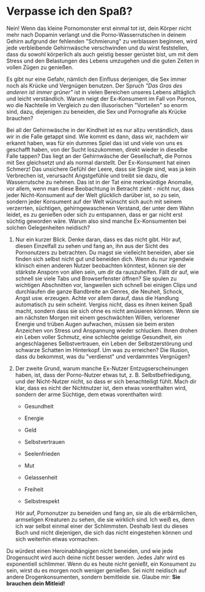 # Verpasse ich den Spaß?

Nein! Wenn das kleine Pornomonster erst einmal tot ist, dein Körper
nicht mehr nach Dopamin verlangt und die Porno-Wasserrutschen in deinem
Gehirn aufgrund der fehlenden \"Schmierung\" zu verblassen beginnen,
wird jede verbleibende Gehirnwäsche verschwinden und du wirst
feststellen, dass du sowohl körperlich als auch geistig besser gerüstet
bist, um mit dem Stress und den Belastungen des Lebens umzugehen und die
guten Zeiten in vollen Zügen zu genießen.

Es gibt nur eine Gefahr, nämlich den Einfluss derjenigen, die Sex immer
noch als Krücke und Vergnügen benutzen. Der Spruch *\"Das Gras des
anderen ist immer grüner\"* ist in vielen Bereichen unseres Lebens
alltäglich und leicht verständlich. Warum neigt der Ex-Konsument im Fall
von Pornos, wo die Nachteile im Vergleich zu den illusorischen
\"Vorteilen\" so enorm sind, dazu, diejenigen zu beneiden, die Sex und
Pornografie als Krücke brauchen?

Bei all der Gehirnwäsche in der Kindheit ist es nur allzu verständlich,
dass wir in die Falle getappt sind. Wie kommt es dann, dass wir, nachdem
wir erkannt haben, was für ein dummes Spiel das ist und viele von uns es
geschafft haben, von der Sucht loszukommen, direkt wieder in dieselbe
Falle tappen? Das liegt an der Gehirnwäsche der Gesellschaft, die Pornos
mit Sex gleichsetzt und als normal darstellt. Der Ex-Konsument hat einen
Schmerz! Das unsichere Gefühl der Leere, dass sie Single sind, was ja
kein Verbrechen ist, verursacht Angstgefühle und treibt sie dazu, die
Wasserrutsche zu nehmen. Das ist in der Tat eine merkwürdige Anomalie,
vor allem, wenn man diese Beobachtung in Betracht zieht - nicht nur,
dass jeder Nicht-Konsument auf der Welt glücklich darüber ist, so zu
sein, sondern jeder Konsument auf der Welt wünscht sich auch mit seinem
verzerrten, süchtigen, gehirngewaschenen Verstand, der unter dem Wahn
leidet, es zu genießen oder sich zu entspannen, dass er gar nicht erst
süchtig geworden wäre. Warum also sind manche Ex-Konsumenten bei solchen
Gelegenheiten neidisch?

1.  Nur ein kurzer Blick. Denke daran, dass es das nicht gibt. Hör auf,
    diesen Einzelfall zu sehen und fang an, ihn aus der Sicht des
    Pornonutzers zu betrachten. Du magst sie vielleicht beneiden, aber
    sie finden sich selbst nicht gut und beneiden dich. Wenn du nur
    irgendwie klinisch einen anderen Nutzer beobachten könntest, können
    sie der stärkste Ansporn von allen sein, um dir da rauszuhelfen.
    Fällt dir auf, wie schnell sie viele Tabs und Browserfenster öffnen?
    Sie spulen zu wichtigen Abschnitten vor, langweilen sich schnell bei
    einigen Clips und durchlaufen die ganze Bandbreite an Genres, die
    Neuheit, Schock, Angst usw. erzeugen. Achte vor allem darauf, dass
    die Handlung automatisch zu sein scheint. Vergiss nicht, dass es
    ihnen keinen Spaß macht, sondern dass sie sich ohne es nicht
    amüsieren können. Wenn sie am nächsten Morgen mit einem geschwächten
    Willen, verlorener Energie und trüben Augen aufwachen, müssen sie
    beim ersten Anzeichen von Stress und Anspannung wieder schlucken.
    Ihnen drohen ein Leben voller Schmutz, eine schlechte geistige
    Gesundheit, ein angeschlagenes Selbstvertrauen, ein Leben der
    Selbstzerstörung und schwarze Schatten im Hinterkopf. Um was zu
    erreichen? Die Illusion, dass du bekommst, was du \"verdienst\" und
    verdammtes Vergnügen?

2.  Der zweite Grund, warum manche Ex-Nutzer Entzugserscheinungen haben,
    ist, dass der Porno-Nutzer etwas tut, z. B. Selbstbefriedigung, und
    der Nicht-Nutzer nicht, so dass er sich benachteiligt fühlt. Mach
    dir klar, dass es nicht der Nichtnutzer ist, dem etwas vorenthalten
    wird, sondern der arme Süchtige, dem etwas vorenthalten wird:

    -   Gesundheit

    -   Energie

    -   Geld

    -   Selbstvertrauen

    -   Seelenfrieden

    -   Mut

    -   Gelassenheit

    -   Freiheit

    -   Selbstrespekt

    Hör auf, Pornonutzer zu beneiden und fang an, sie als die
    erbärmlichen, armseligen Kreaturen zu sehen, die sie wirklich sind.
    Ich weiß es, denn ich war selbst einmal einer der Schlimmsten.
    Deshalb liest du dieses Buch und nicht diejenigen, die sich das
    nicht eingestehen können und sich weiterhin etwas vormachen.

Du würdest einen Heroinabhängigen nicht beneiden, und wie jede
Drogensucht wird auch deine nicht besser werden. Jedes Jahr wird es
exponentiell schlimmer. Wenn du es heute nicht genießt, ein Konsument zu
sein, wirst du es morgen noch weniger genießen. Sei nicht neidisch auf
andere Drogenkonsumenten, sondern bemitleide sie. Glaube mir: **Sie
brauchen dein Mitleid!**
